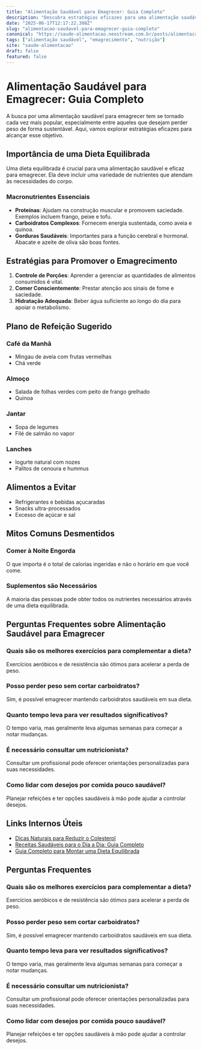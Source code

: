 ```yaml
---
title: "Alimentação Saudável para Emagrecer: Guia Completo"
description: "Descubra estratégias eficazes para uma alimentação saudável que promove o emagrecimento com dicas práticas e cardápios equilibrados."
date: "2025-06-17T12:17:22.308Z"
slug: "alimentacao-saudavel-para-emagrecer-guia-completo"
canonical: "https://saude-alimentacao.neostream.com.br/posts/alimentacao-saudavel-para-emagrecer-guia-completo"
tags: ["alimentação saudável", "emagrecimento", "nutrição"]
site: "saude-alimentacao"
draft: false
featured: false
---
```


# Alimentação Saudável para Emagrecer: Guia Completo

A busca por uma alimentação saudável para emagrecer tem se tornado cada vez mais popular, especialmente entre aqueles que desejam perder peso de forma sustentável. Aqui, vamos explorar estratégias eficazes para alcançar esse objetivo.

## Importância de uma Dieta Equilibrada

Uma dieta equilibrada é crucial para uma alimentação saudável e eficaz para emagrecer. Ela deve incluir uma variedade de nutrientes que atendam às necessidades do corpo.

### Macronutrientes Essenciais

- **Proteínas**: Ajudam na construção muscular e promovem saciedade. Exemplos incluem frango, peixe e tofu.
- **Carboidratos Complexos**: Fornecem energia sustentada, como aveia e quinoa.
- **Gorduras Saudáveis**: Importantes para a função cerebral e hormonal. Abacate e azeite de oliva são boas fontes.

## Estratégias para Promover o Emagrecimento

1. **Controle de Porções**: Aprender a gerenciar as quantidades de alimentos consumidos é vital.
2. **Comer Conscientemente**: Prestar atenção aos sinais de fome e saciedade.
3. **Hidratação Adequada**: Beber água suficiente ao longo do dia para apoiar o metabolismo.

## Plano de Refeição Sugerido

### Café da Manhã

- Mingau de aveia com frutas vermelhas
- Chá verde

### Almoço

- Salada de folhas verdes com peito de frango grelhado
- Quinoa

### Jantar

- Sopa de legumes
- Filé de salmão no vapor

### Lanches
- Iogurte natural com nozes
- Palitos de cenoura e hummus

## Alimentos a Evitar

- Refrigerantes e bebidas açucaradas
- Snacks ultra-processados
- Excesso de açúcar e sal

## Mitos Comuns Desmentidos

### Comer à Noite Engorda

O que importa é o total de calorias ingeridas e não o horário em que você come.

### Suplementos são Necessários

A maioria das pessoas pode obter todos os nutrientes necessários através de uma dieta equilibrada.

## Perguntas Frequentes sobre Alimentação Saudável para Emagrecer

### Quais são os melhores exercícios para complementar a dieta?
Exercícios aeróbicos e de resistência são ótimos para acelerar a perda de peso.

### Posso perder peso sem cortar carboidratos?
Sim, é possível emagrecer mantendo carboidratos saudáveis em sua dieta.

### Quanto tempo leva para ver resultados significativos?
O tempo varia, mas geralmente leva algumas semanas para começar a notar mudanças.

### É necessário consultar um nutricionista?
Consultar um profissional pode oferecer orientações personalizadas para suas necessidades.

### Como lidar com desejos por comida pouco saudável?
Planejar refeições e ter opções saudáveis à mão pode ajudar a controlar desejos.

## Links Internos Úteis

- [Dicas Naturais para Reduzir o Colesterol](/posts/dicas-naturais-para-reduzir-o-colesterol)
- [Receitas Saudáveis para o Dia a Dia: Guia Completo](/posts/receitas-saudaveis-dia-a-dia)
- [Guia Completo para Montar uma Dieta Equilibrada](/posts/guia-completo-dieta-equilibrada)

## Perguntas Frequentes

### Quais são os melhores exercícios para complementar a dieta?
Exercícios aeróbicos e de resistência são ótimos para acelerar a perda de peso.

### Posso perder peso sem cortar carboidratos?
Sim, é possível emagrecer mantendo carboidratos saudáveis em sua dieta.

### Quanto tempo leva para ver resultados significativos?
O tempo varia, mas geralmente leva algumas semanas para começar a notar mudanças.

### É necessário consultar um nutricionista?
Consultar um profissional pode oferecer orientações personalizadas para suas necessidades.

### Como lidar com desejos por comida pouco saudável?
Planejar refeições e ter opções saudáveis à mão pode ajudar a controlar desejos.
